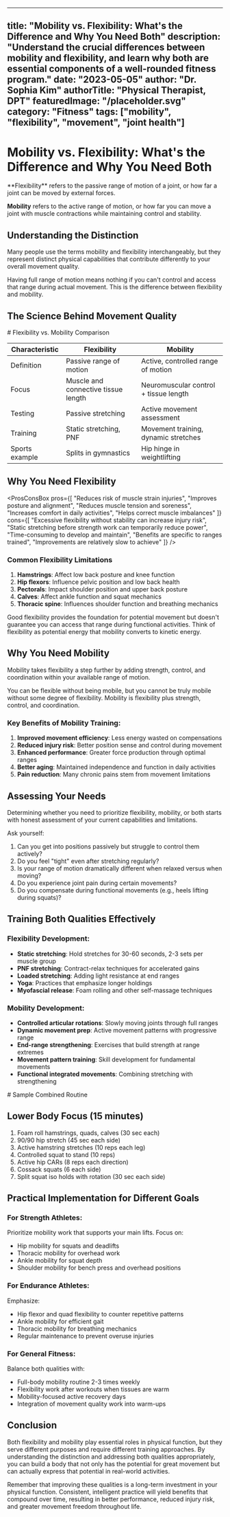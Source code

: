 
---
title: "Mobility vs. Flexibility: What's the Difference and Why You Need Both"
description: "Understand the crucial differences between mobility and flexibility, and learn why both are essential components of a well-rounded fitness program."
date: "2023-05-05"
author: "Dr. Sophia Kim"
authorTitle: "Physical Therapist, DPT"
featuredImage: "/placeholder.svg"
category: "Fitness"
tags: ["mobility", "flexibility", "movement", "joint health"]
---

# Mobility vs. Flexibility: What's the Difference and Why You Need Both

<InfoBox title="Key Definitions" variant="info">
  **Flexibility** refers to the passive range of motion of a joint, or how far a joint can be moved by external forces.
  
  **Mobility** refers to the active range of motion, or how far you can move a joint with muscle contractions while maintaining control and stability.
</InfoBox>

## Understanding the Distinction

Many people use the terms mobility and flexibility interchangeably, but they represent distinct physical capabilities that contribute differently to your overall movement quality.

<QuoteBlock author="Dr. Kelly Starrett" source="Becoming a Supple Leopard">
  Having full range of motion means nothing if you can't control and access that range during actual movement. This is the difference between flexibility and mobility.
</QuoteBlock>

## The Science Behind Movement Quality

<CodeBlock language="markdown">
# Flexibility vs. Mobility Comparison

| Characteristic | Flexibility | Mobility |
|----------------|------------|----------|
| Definition | Passive range of motion | Active, controlled range of motion |
| Focus | Muscle and connective tissue length | Neuromuscular control + tissue length |
| Testing | Passive stretching | Active movement assessment |
| Training | Static stretching, PNF | Movement training, dynamic stretches |
| Sports example | Splits in gymnastics | Hip hinge in weightlifting |
</CodeBlock>

## Why You Need Flexibility

<ProsConsBox 
  pros={[
    "Reduces risk of muscle strain injuries",
    "Improves posture and alignment",
    "Reduces muscle tension and soreness",
    "Increases comfort in daily activities",
    "Helps correct muscle imbalances"
  ]}
  cons={[
    "Excessive flexibility without stability can increase injury risk",
    "Static stretching before strength work can temporarily reduce power",
    "Time-consuming to develop and maintain",
    "Benefits are specific to ranges trained",
    "Improvements are relatively slow to achieve"
  ]}
/>

### Common Flexibility Limitations

1. **Hamstrings**: Affect low back posture and knee function
2. **Hip flexors**: Influence pelvic position and low back health
3. **Pectorals**: Impact shoulder position and upper back posture
4. **Calves**: Affect ankle function and squat mechanics
5. **Thoracic spine**: Influences shoulder function and breathing mechanics

<InfoBox title="Functional Application" variant="success">
  Good flexibility provides the foundation for potential movement but doesn't guarantee you can access that range during functional activities. Think of flexibility as potential energy that mobility converts to kinetic energy.
</InfoBox>

## Why You Need Mobility

Mobility takes flexibility a step further by adding strength, control, and coordination within your available range of motion.

<Callout>
  You can be flexible without being mobile, but you cannot be truly mobile without some degree of flexibility. Mobility is flexibility plus strength, control, and coordination.
</Callout>

### Key Benefits of Mobility Training:

1. **Improved movement efficiency**: Less energy wasted on compensations
2. **Reduced injury risk**: Better position sense and control during movement
3. **Enhanced performance**: Greater force production through optimal ranges
4. **Better aging**: Maintained independence and function in daily activities
5. **Pain reduction**: Many chronic pains stem from movement limitations

## Assessing Your Needs

<InfoBox title="Self-Assessment Questions" variant="warning">
  Determining whether you need to prioritize flexibility, mobility, or both starts with honest assessment of your current capabilities and limitations.
</InfoBox>

Ask yourself:

1. Can you get into positions passively but struggle to control them actively?
2. Do you feel "tight" even after stretching regularly?
3. Is your range of motion dramatically different when relaxed versus when moving?
4. Do you experience joint pain during certain movements?
5. Do you compensate during functional movements (e.g., heels lifting during squats)?

## Training Both Qualities Effectively

### Flexibility Development:

- **Static stretching**: Hold stretches for 30-60 seconds, 2-3 sets per muscle group
- **PNF stretching**: Contract-relax techniques for accelerated gains
- **Loaded stretching**: Adding light resistance at end ranges
- **Yoga**: Practices that emphasize longer holdings
- **Myofascial release**: Foam rolling and other self-massage techniques

### Mobility Development:

- **Controlled articular rotations**: Slowly moving joints through full ranges
- **Dynamic movement prep**: Active movement patterns with progressive range
- **End-range strengthening**: Exercises that build strength at range extremes
- **Movement pattern training**: Skill development for fundamental movements
- **Functional integrated movements**: Combining stretching with strengthening

<CodeBlock language="markdown">
# Sample Combined Routine

## Lower Body Focus (15 minutes)
1. Foam roll hamstrings, quads, calves (30 sec each)
2. 90/90 hip stretch (45 sec each side)
3. Active hamstring stretches (10 reps each leg)
4. Controlled squat to stand (10 reps)
5. Active hip CARs (8 reps each direction)
6. Cossack squats (6 each side)
7. Split squat iso holds with rotation (30 sec each side)
</CodeBlock>

## Practical Implementation for Different Goals

### For Strength Athletes:

Prioritize mobility work that supports your main lifts. Focus on:
- Hip mobility for squats and deadlifts
- Thoracic mobility for overhead work
- Ankle mobility for squat depth
- Shoulder mobility for bench press and overhead positions

### For Endurance Athletes:

Emphasize:
- Hip flexor and quad flexibility to counter repetitive patterns
- Ankle mobility for efficient gait
- Thoracic mobility for breathing mechanics
- Regular maintenance to prevent overuse injuries

### For General Fitness:

Balance both qualities with:
- Full-body mobility routine 2-3 times weekly
- Flexibility work after workouts when tissues are warm
- Mobility-focused active recovery days
- Integration of movement quality work into warm-ups

## Conclusion

Both flexibility and mobility play essential roles in physical function, but they serve different purposes and require different training approaches. By understanding the distinction and addressing both qualities appropriately, you can build a body that not only has the potential for great movement but can actually express that potential in real-world activities.

Remember that improving these qualities is a long-term investment in your physical function. Consistent, intelligent practice will yield benefits that compound over time, resulting in better performance, reduced injury risk, and greater movement freedom throughout life.
